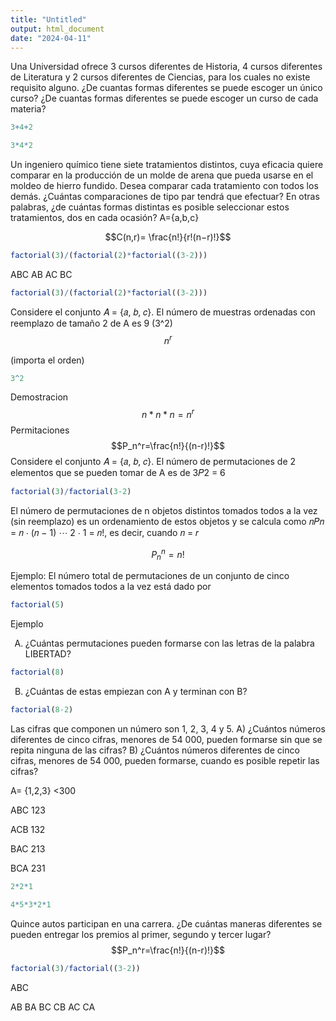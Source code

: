```yaml
---
title: "Untitled"
output: html_document
date: "2024-04-11"
---
```


Una Universidad ofrece 3 cursos diferentes de Historia, 4 cursos diferentes
de Literatura y 2 cursos diferentes de Ciencias, para los cuales no existe
requisito alguno.
¿De cuantas formas diferentes se puede escoger un único curso?
¿De cuantas formas diferentes se puede escoger un curso de cada
materia?

```r
3+4+2

3*4*2
```

Un ingeniero químico tiene siete tratamientos distintos, cuya eficacia
quiere comparar en la producción de un molde de arena que pueda usarse
en el moldeo de hierro fundido. Desea comparar cada tratamiento con
todos los demás. ¿Cuántas comparaciones de tipo par tendrá que efectuar?
En otras palabras, ¿de cuántas formas distintas es posible seleccionar estos
tratamientos, dos en cada ocasión?
A={a,b,c}

$$C(n,r)= \frac{n!}{r!(n−r)!}$$



```r
factorial(3)/(factorial(2)*factorial((3-2)))
```

ABC
AB
AC
BC


```r
factorial(3)/(factorial(2)*factorial((3-2)))
```


Considere el conjunto 𝐴 = {𝑎, 𝑏, 𝑐}. El número de muestras
ordenadas con reemplazo de tamaño 2 de A es 9 (3^2)
$$n^r$$ 

(importa el orden)

```r
3^2
```
Demostracion 
$$n*n*n=n^r$$
Permitaciones
$$P_n^r=\frac{n!}{(n-r)!}$$
Considere el conjunto 𝐴 = {𝑎, 𝑏, 𝑐}. El número de permutaciones de 2
elementos que se pueden tomar de A es de 3𝑃2 = 6

```r
factorial(3)/factorial(3-2)
```


El número de permutaciones de n objetos distintos tomados todos a la vez
(sin reemplazo) es un ordenamiento de estos objetos y se calcula como
𝑛𝑃𝑛 = 𝑛 ⋅ (𝑛 − 1) ⋯ 2 ⋅ 1 = 𝑛!, es decir, cuando 𝑛 = 𝑟

$$P_n^n=n!$$



Ejemplo: El número total de permutaciones de un conjunto de cinco
elementos tomados todos a la vez está dado por
```r
factorial(5)
```
Ejemplo

A) ¿Cuántas permutaciones pueden formarse con las letras de la palabra
LIBERTAD?
```r
factorial(8)
```


B) ¿Cuántas de estas empiezan con A y terminan con B?

```r
factorial(8-2)
```
Las cifras que componen un número son 1, 2, 3, 4 y 5.
A) ¿Cuántos números diferentes de cinco cifras, menores de 54 000,
pueden formarse sin que se repita ninguna de las cifras?
B) ¿Cuántos números diferentes de cinco cifras, menores de 54 000,
pueden formarse, cuando es posible repetir las cifras?


A= {1,2,3}
<300


ABC
123

ACB
132

BAC
213

BCA
231







```r
2*2*1

4*5*3*2*1
```

Quince autos participan en una carrera. ¿De cuántas maneras diferentes se
pueden entregar los premios al primer, segundo y tercer lugar?
$$P_n^r=\frac{n!}{(n-r)!}$$
```r
factorial(3)/factorial((3-2))
```

ABC

AB
BA
BC
CB
AC
CA









